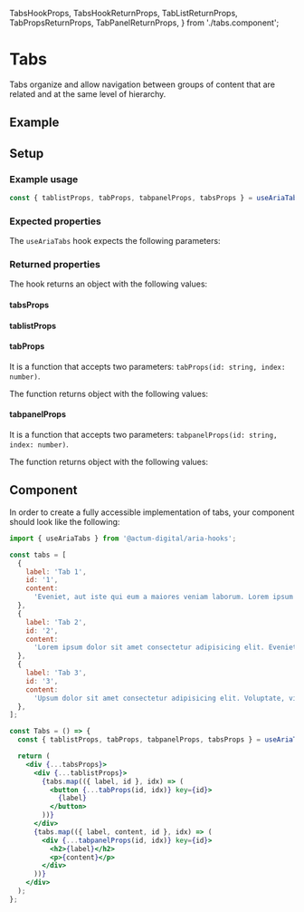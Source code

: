   TabsHookProps,
  TabsHookReturnProps,
  TabListReturnProps,
  TabPropsReturnProps,
  TabPanelReturnProps,
} from './tabs.component';

<Meta title="Aria Component/Tabs" />

# Tabs

Tabs organize and allow navigation between groups of content that are related and at the same level of hierarchy.

## Example

<Canvas>
  <Tabs />
</Canvas>

## Setup

### Example usage

```js
const { tablistProps, tabProps, tabpanelProps, tabsProps } = useAriaTabs({});
```

### Expected properties

The `useAriaTabs` hook expects the following parameters:

<ArgsTable of={TabsHookProps} sort="requiredFirst" />

### Returned properties

The hook returns an object with the following values:

#### tabsProps

<ArgsTable of={TabsHookReturnProps} />

#### tablistProps

<ArgsTable of={TabListReturnProps} />

#### tabProps

It is a function that accepts two parameters: `tabProps(id: string, index: number)`.

The function returns object with the following values:

<ArgsTable of={TabPropsReturnProps} />

#### tabpanelProps

It is a function that accepts two parameters: `tabpanelProps(id: string, index: number)`.

The function returns object with the following values:

<ArgsTable of={TabPanelReturnProps} />

## Component

In order to create a fully accessible implementation of tabs, your component should look like the following:

```jsx
import { useAriaTabs } from '@actum-digital/aria-hooks';

const tabs = [
  {
    label: 'Tab 1',
    id: '1',
    content:
      'Eveniet, aut iste qui eum a maiores veniam laborum. Lorem ipsum dolor sit amet consectetur adipisicing elit. Eveniet, aut iste qui eum a maiores veniam laborum provident ipsam vitae?',
  },
  {
    label: 'Tab 2',
    id: '2',
    content:
      'Lorem ipsum dolor sit amet consectetur adipisicing elit. Eveniet, aut iste qui eum a maiores veniam laborum provident ipsam vitae?',
  },
  {
    label: 'Tab 3',
    id: '3',
    content:
      'Upsum dolor sit amet consectetur adipisicing elit. Voluptate, vitae dolore laudantium aliquam natus iste obcaecati autem. Quam, nisi laboriosam!',
  },
];

const Tabs = () => {
  const { tablistProps, tabProps, tabpanelProps, tabsProps } = useAriaTabs({});

  return (
    <div {...tabsProps}>
      <div {...tablistProps}>
        {tabs.map(({ label, id }, idx) => (
          <button {...tabProps(id, idx)} key={id}>
            {label}
          </button>
        ))}
      </div>
      {tabs.map(({ label, content, id }, idx) => (
        <div {...tabpanelProps(id, idx)} key={id}>
          <h2>{label}</h2>
          <p>{content}</p>
        </div>
      ))}
    </div>
  );
};
```
